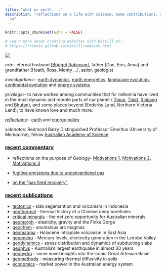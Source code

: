 ```yaml
---
title: "what on earth ..."
description: "reflections on a life with science, some contributions, some anecdotes.
  \n"
---
```


```r
knitr::opts_chunk$set(echo = FALSE)

# Learn more about creating websites with Distill at:
# https://rstudio.github.io/distill/website.html

```

![](./images/bhutan_2.jpeg)

_orb_:- 
eternal husband [[Bridget Robinson](pdfs/personal/seeingmagic.pdf)], \n
father [Dan, Erin, Anna] and grandfather [Heath, Rosa, Monty ...],  \n
sailor,  \n
geologist 




_investigations_:-
[earth dynamics](pdfs/peer/2020_Tectonics.pdf), [earth energetics](pdfs/peer/2002_EPSL_b.pdf), [landscape evolution](pdfs/peer/2013_nature12218.pdf), [continental evolution](pdfs/peer/2010_JMG_a.pdf) and [energy systems](pdfs/peer/2015_AppEnergy.pdf)



_privilege_:- to have worked among communities that for millennia have lived in the most dynamic and remote parts of our planet ( [Timor](https://msandifo.github.io/blog/_site/posts/2016-04-16-travelling-with-timor-leste/), [Tibet](https://theconversation.com/raising-tibet-58483),  [Xinjiang](https://msandifo.github.io/blog/_site/posts/2020-02-03-a-precarious-geological-bargain/) and [Bhutan](https://theconversation.com/the-will-of-government-is-key-to-energy-access-58332)), and some places beyond  (Enderby Land, Northern Victoria Land); to have known love and  much more. 

[_reflections_](https://theconversation.com/columns/mike-sandiford-228):-  [earth](https://msandifo.github.io/blog/_site/posts/2020-02-04-cherrypickingcontrarian/) and [energy policy ](https://msandifo.github.io/blog/_site/posts/2020-02-04-renewableenergybythenumbers/) 

_sidenotes_: Redmond Barry Distinguished Professor Emeritus (University of Melbourne), 
<!-- former Chair of Geology in the School of Earth Sciences and founding Director of the [Melbourne Energy Institute](https://energy.unimelb.edu.au),  -->
fellow [Australian Academy of Science](https://www.science.org.au/profile/michael-sandiford)

### [recent commentary](pop.html)

- reflections on the purpose of Geology- [Motivations 1](https://geo-down-under.geoscience.education/the-last-vicmanian/),  [Motivations 2](https://geo-down-under.geoscience.education/children-of-the-revolution/), [Motivations 3](https://geo-down-under.geoscience.education/earth-system-services/)
- [fugitive emissions due to unconventional gas](https://msandifo.github.io/blog/_site/posts/2020-09-25-tropomi-and-gas-emsissions/)

- [on the "gas fired recovery"](https://msandifo.github.io/blog/_site/posts/2020-09-05-gas-fired-recovery/)


 

### [recent publications](pubs.html)
- [tectonics](pdfs/peer/2024_EPSL.pdf) - slab segemantion and volcanism in Indonesia
- [geothermal](pdfs/peer/2023_GRL.pdf) - thermal history of a Chinese deep boreholes
- [critical minerals](pdfs/peer/2022_STI.pdf) - the net zero opportunity for Australian minerals
- [geomorph](pdfs/peer/2022_EPSL.pdf) - elasticity, gravity and the Finke Gorge 
- [geochem](pdfs/peer/2021_GGG.pdf) - anomalous arc magmas 
- [geomagma](pdfs/peer/2021_ESR.pdf) - Holocene intraplate volcanism in East Asia 
- [geoenviro](pdfs/peer/2021_Elementa.pdf) - Mercury levels, electricity generation in the Latrobe Valley 
- [geodynamics](pdfs/peer/2020_Tectonics.pdf) - stress distribution and dynamics of subducting slabs 
- [geophys](pdfs/peer/2020_BSSA.pdf) - Australia's largest earthquake in almost 30 years
- [geohydro](pdfs/peer/2020_Hydrogeol.pdf) - some novel insights into the iconic Great Artesian Basin
- [geomethods](pdfs/peer/2020_GTE.pdf) - measuring thermal diffusivity in soils  
- [economics](pdfs/peer/2020_CSR.pdf) - market power in the Australian energy system



<!-- ### Tampa^[written while working in the Pilbara at the time of the Tampa crisis. It was an event that had a profound impact on me - a "geological fault line" of shame on the Australian psyche that demonstrated our diminished humanity. We continue to live in the shadow of this awful event, for which we owe the world an apology.] -->

<!-- Who are we who\ -->
<!-- will not say sorry\ -->
<!-- so afraid for what?  -->


<!-- Of what we have or\ -->
<!-- those that have\ -->
<!-- what we have not? -->


<!-- So should we not\ -->
<!-- say our sorry\ -->
<!-- and be not afraid?  -->

<!-- Of being. -->
